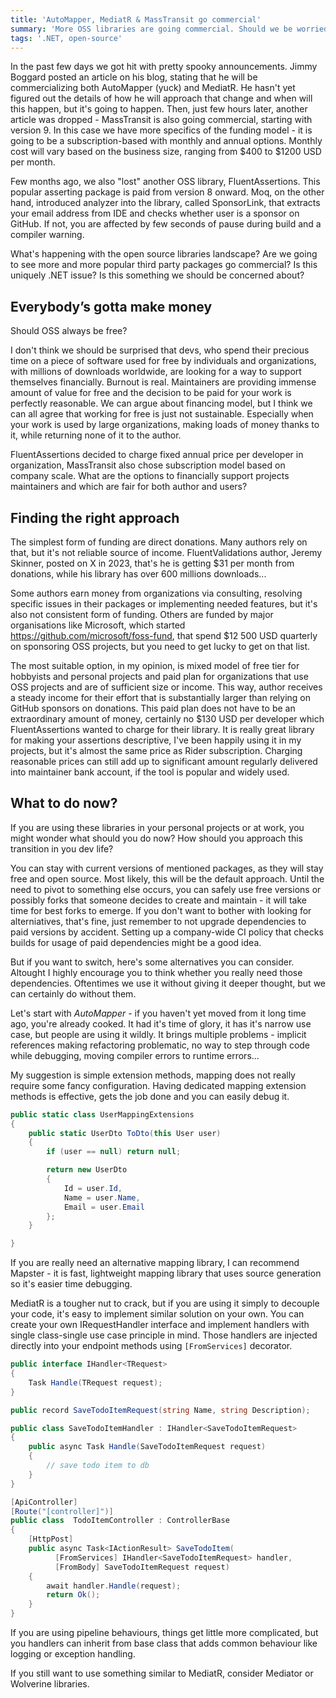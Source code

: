 ```yaml
---
title: 'AutoMapper, MediatR & MassTransit go commercial' 
summary: 'More OSS libraries are going commercial. Should we be worried?'
tags: '.NET, open-source'
---
```


In the past few days we got hit with pretty spooky announcements. Jimmy Boggard posted an article on his blog, stating that he will be commercializing both AutoMapper (yuck) and MediatR. He hasn't yet figured out the details of how he will approach that change and when will this happen, but it's going to happen. Then, just few hours later, another article was dropped - MassTransit is also going commercial, starting with version 9. In this case we have more specifics of the funding model - it is going to be a subscription-based with monthly and annual options. Monthly cost will vary based on the business size, ranging from $400 to $1200 USD per month.

Few months ago, we also "lost" another OSS library, FluentAssertions. This popular asserting package is paid from version 8 onward. Moq, on the other hand, introduced analyzer into the library, called SponsorLink, that extracts your email address from IDE and checks whether user is a sponsor on GitHub. If not, you are affected by few seconds of pause during build and a compiler warning.

What's happening with the open source libraries landscape? Are we going to see more and more popular third party packages go commercial? Is this uniquely .NET issue? Is this something we should be concerned about?

## Everybody’s gotta make money

Should OSS always be free?

I don't think we should be surprised that devs, who spend their precious time on a piece of software used for free by individuals and organizations, with millions of downloads worldwide, are looking for a way to support themselves financially. Burnout is real. Maintainers are providing immense amount of value for free and the decision to be paid for your work is perfectly reasonable. We can argue about financing model, but I think we can all agree that working for free is just not sustainable. Especially when your work is used by large organizations, making loads of money thanks to it, while returning none of it to the author.

FluentAssertions decided to charge fixed annual price per developer in organization, MassTransit also chose subscription model based on company scale. What are the options to financially support projects maintainers and which are fair for both author and users?

## Finding the right approach

The simplest form of funding are direct donations. Many authors rely on that, but it's not reliable source of income. FluentValidations author, Jeremy Skinner, posted on X in 2023, that's he is getting $31 per month from donations, while his library has over 600 millions downloads...

Some authors earn money from organizations via consulting, resolving specific issues in their packages or implementing needed features, but it's also not consistent form of funding. Others are funded by major organisations like Microsoft, which started https://github.com/microsoft/foss-fund, that spend $12 500 USD quarterly on sponsoring OSS projects, but you need to get lucky to get on that list.

The most suitable option, in my opinion, is mixed model of free tier for hobbyists and personal projects and paid plan for organizations that use OSS projects and are of sufficient size or income. This way, author receives a steady income for their effort that is substantially larger than relying on GitHub sponsors on donations. This paid plan does not have to be an extraordinary amount of money, certainly no $130 USD per developer which FluentAssertions wanted to charge for their library. It is really great library for making your assertions descriptive, I've been happily using it in my projects, but it's almost the same price as Rider subscription. Charging reasonable prices can still add up to significant amount regularly delivered into maintainer bank account, if the tool is popular and widely used.

## What to do now?

If you are using these libraries in your personal projects or at work, you might wonder what should you do now? How should you approach this transition in you dev life?

You can stay with current versions of mentioned packages, as they will stay free and open source. Most likely, this will be the default approach. Until the need to pivot to something else occurs, you can safely use free versions or possibly forks that someone decides to create and maintain - it will take time for best forks to emerge. If you don't want to bother with looking for alterniatives, that's fine, just remember to not upgrade dependencies to paid versions by accident. Setting up a company-wide CI policy that checks builds for usage of paid dependencies might be a good idea.

But if you want to switch, here's some alternatives you can consider. Altought I highly encourage you to think whether you really need those dependencies. Oftentimes we use it without giving it deeper thought, but we can certainly do without them.

Let's start with *AutoMapper* - if you haven't yet moved from it long time ago, you're already cooked. It had it's time of glory, it has it's narrow use case, but people are using it wildly. It brings multiple problems - implicit references making refactoring problematic, no way to step through code while debugging, moving compiler errors to runtime errors...

My suggestion is simple extension methods, mapping does not really require some fancy configuration. Having dedicated mapping extension methods is effective, gets the job done and you can easily debug it.

```csharp
public static class UserMappingExtensions
{
    public static UserDto ToDto(this User user)
    {
        if (user == null) return null;

        return new UserDto
        {
            Id = user.Id,
            Name = user.Name,
            Email = user.Email
        };
    }

}
```

If you are really need an alternative mapping library, I can recommend Mapster - it is fast, lightweight mapping library that uses source generation so it's easier time debugging.

MediatR is a tougher nut to crack, but if you are using it simply to decouple your code, it's easy to implement similar solution on your own. You can create your own IRequestHandler interface and implement handlers with single class-single use case principle in mind. Those handlers are injected directly into your endpoint methods using `[FromServices]` decorator.

```csharp
public interface IHandler<TRequest>
{
    Task Handle(TRequest request);
}

public record SaveTodoItemRequest(string Name, string Description);

public class SaveTodoItemHandler : IHandler<SaveTodoItemRequest>
{
    public async Task Handle(SaveTodoItemRequest request)
    {
        // save todo item to db
    }
}

[ApiController]
[Route("[controller]")]
public class  TodoItemController : ControllerBase
{
    [HttpPost]
    public async Task<IActionResult> SaveTodoItem(
          [FromServices] IHandler<SaveTodoItemRequest> handler, 
          [FromBody] SaveTodoItemRequest request)
    {
        await handler.Handle(request);
        return Ok();
    }
}
```

If you are using pipeline behaviours, things get little more complicated, but you handlers can inherit from base class that adds common behaviour like logging or exception handling. 

If you still want to use something similar to MediatR, consider Mediator or Wolverine libraries.